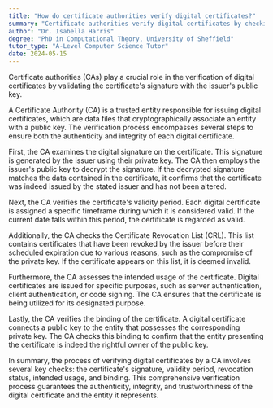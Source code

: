 ```yaml
---
title: "How do certificate authorities verify digital certificates?"
summary: "Certificate authorities verify digital certificates by checking the certificate's signature using the issuer's public key."
author: "Dr. Isabella Harris"
degree: "PhD in Computational Theory, University of Sheffield"
tutor_type: "A-Level Computer Science Tutor"
date: 2024-05-15
---
```


Certificate authorities (CAs) play a crucial role in the verification of digital certificates by validating the certificate's signature with the issuer's public key.

A Certificate Authority (CA) is a trusted entity responsible for issuing digital certificates, which are data files that cryptographically associate an entity with a public key. The verification process encompasses several steps to ensure both the authenticity and integrity of each digital certificate.

First, the CA examines the digital signature on the certificate. This signature is generated by the issuer using their private key. The CA then employs the issuer's public key to decrypt the signature. If the decrypted signature matches the data contained in the certificate, it confirms that the certificate was indeed issued by the stated issuer and has not been altered.

Next, the CA verifies the certificate's validity period. Each digital certificate is assigned a specific timeframe during which it is considered valid. If the current date falls within this period, the certificate is regarded as valid.

Additionally, the CA checks the Certificate Revocation List (CRL). This list contains certificates that have been revoked by the issuer before their scheduled expiration due to various reasons, such as the compromise of the private key. If the certificate appears on this list, it is deemed invalid.

Furthermore, the CA assesses the intended usage of the certificate. Digital certificates are issued for specific purposes, such as server authentication, client authentication, or code signing. The CA ensures that the certificate is being utilized for its designated purpose.

Lastly, the CA verifies the binding of the certificate. A digital certificate connects a public key to the entity that possesses the corresponding private key. The CA checks this binding to confirm that the entity presenting the certificate is indeed the rightful owner of the public key.

In summary, the process of verifying digital certificates by a CA involves several key checks: the certificate's signature, validity period, revocation status, intended usage, and binding. This comprehensive verification process guarantees the authenticity, integrity, and trustworthiness of the digital certificate and the entity it represents.
    